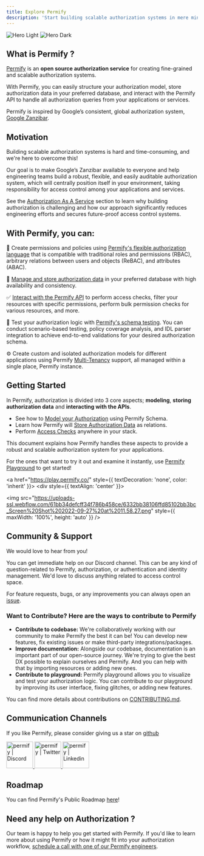```yaml
---
title: Explore Permify 
description: 'Start building scalable authorization systems in mere minutes'
---
```


<img
  className="block dark:hidden"
  src="https://user-images.githubusercontent.com/34595361/196884110-147862c9-3657-4f07-831c-3e0d0e39eccf.png"
  alt="Hero Light"
/>
<img
  className="hidden dark:block"
  src="https://user-images.githubusercontent.com/34595361/196884110-147862c9-3657-4f07-831c-3e0d0e39eccf.png"
  alt="Hero Dark"
/>

## What is Permify ?

[Permify](https://github.com/Permify/permify) is an **open source authorization service** for creating fine-grained and scalable authorization systems.

With Permify, you can easily structure your authorization model, store authorization data in your preferred database, and interact with the Permify API to handle all authorization queries from your applications or services.

Permify is inspired by Google’s consistent, global authorization system, [Google Zanzibar](https://permify.co/post/google-zanzibar-in-a-nutshell/).

## Motivation

Building scalable authorization systems is hard and time-consuming, and we're here to overcome this!

Our goal is to make Google’s Zanzibar available to everyone and help engineering teams build a robust, flexible, and easily auditable authorization system, which will centrally position itself in your environment, taking responsibility for access control among your applications and services.

See the [Authorization As A Service](./authorization-service) section to learn why building authorization is challenging and how our approach significantly reduces engineering efforts and secures future-proof access control systems.

## With Permify, you can:

🔮 Create permissions and policies using [Permify's flexible authorization language](../getting-started/modeling) that is compatible with traditional roles and permissions (RBAC), arbitrary relations between users and objects (ReBAC), and attributes (ABAC).

🔐 [Manage and store authorization data](../getting-started/sync-data) in your preferred database with high availability and consistency.

✅ [Interact with the Permify API](../getting-started/enforcement) to perform access checks, filter your resources with specific permissions, perform bulk permission checks for various resources, and more.

🧪 Test your authorization logic with [Permify's schema testing](../getting-started/testing). You can conduct scenario-based testing, policy coverage analysis, and IDL parser integration to achieve end-to-end validations for your desired authorization schema.

⚙️ Create custom and isolated authorization models for different applications using Permify [Multi-Tenancy](../use-cases/multi-tenancy) support, all managed within a single place, Permify instance.

## Getting Started

In Permify, authorization is divided into 3 core aspects; **modeling**, **storing authorization data** and **interacting with the APIs**.  

- See how to [Model your Authorization] using Permify Schema.
- Learn how Permify will [Store Authorization Data] as relations.
- Perform [Access Checks] anywhere in your stack.

[Model your Authorization]: ../getting-started/modeling
[Store Authorization Data]: ../getting-started/sync-data
[Access Checks]: ../getting-started/enforcement

This document explains how Permify handles these aspects to provide a robust and scalable authorization system for your applications. 

For the ones that want to try it out and examine it instantly, use [Permify Playground](https://play.permify.co/) to get started!

 <a href="https://play.permify.co/" style={{ textDecoration: 'none', color: 'inherit' }}>
    <div style={{ textAlign: 'center' }}>
      <div>
        <img src="https://uploads-ssl.webflow.com/61bb34defcff34f786b458ce/6332bb38106ffd85102bb3bc_Screen%20Shot%202022-09-27%20at%2011.58.27.png" style={{ maxWidth: '100%', height: 'auto' }} />
      </div>
    </div>
  </a>

## Community & Support

We would love to hear from you!

You can get immediate help on our Discord channel. This can be any kind of question-related to Permify, authorization, or authentication and identity management. We'd love to discuss anything related to access control space.

For feature requests, bugs, or any improvements you can always open an [issue](https://github.com/permify/permify/issues). 

### Want to Contribute? Here are the ways to contribute to Permify

* **Contribute to codebase:** We're collaboratively working with our community to make Permify the best it can be! You can develop new features, fix existing issues or make third-party integrations/packages. 
* **Improve documentation:** Alongside our codebase, documentation is an important part of our open-source journey. We're trying to give the best DX possible to explain ourselves and Permify. And you can help with that by importing resources or adding new ones.
* **Contribute to playground:** Permify playground allows you to visualize and test your authorization logic. You can contribute to our playground by improving its user interface, fixing glitches, or adding new features.

You can find more details about contributions on [CONTRIBUTING.md](https://github.com/Permify/permify/blob/master/CONTRIBUTING.md).

## Communication Channels

If you like Permify, please consider giving us a star on [github](https://github.com/permify/permify)

<div style={{ display: 'flex', borderBottom: 'none'}}>
  <a href="https://discord.gg/n6KfzYxhPp" style={{borderBottom: 'none'}}>
    <img style={{pointerEvents: "none"}} height="70px" width="70px" alt="permify | Discord" src="https://user-images.githubusercontent.com/39353278/187209316-3d01a799-c51b-4eaa-8f52-168047078a14.png" />
  </a>
  <a href="https://twitter.com/GetPermify" style={{borderBottom: 'none'}}>
    <img style={{pointerEvents: "none"}} height="70px" width="70px" alt="permify | Twitter" src="https://user-images.githubusercontent.com/39353278/187209323-23f14261-d406-420d-80eb-1aa707a71043.png"/>
  </a>
  <a href="https://www.linkedin.com/company/permifyco" style={{borderBottom: 'none'}}>
    <img style={{pointerEvents: "none"}} height="70px" width="70px" alt="permify | Linkedin" src="https://user-images.githubusercontent.com/39353278/187209321-03293a24-6f63-4321-b362-b0fc89fdd879.png" />
  </a>
</div>


## Roadmap

You can find Permify's Public Roadmap [here](https://github.com/orgs/Permify/projects/1)!

## Need any help on Authorization ?

Our team is happy to help you get started with Permify. If you'd like to learn more about using Permify or how it might fit into your authorization workflow, [schedule a call with one of our Permify engineers](https://calendly.com/d/5hk-8db-vh2/call-with-an-expert).

